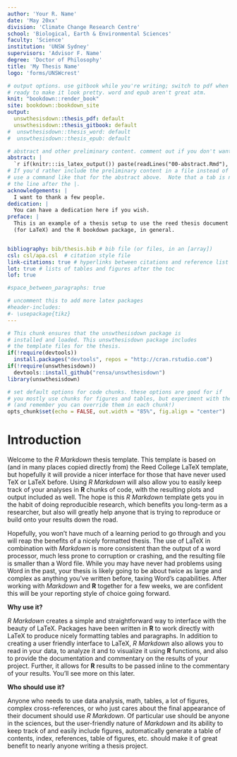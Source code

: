 ```yaml
---
author: 'Your R. Name'
date: 'May 20xx'
division: 'Climate Change Research Centre'
school: 'Biological, Earth & Environmental Sciences'
faculty: 'Science'
institution: 'UNSW Sydney'
supervisors: 'Advisor F. Name'
degree: 'Doctor of Philosophy'
title: 'My Thesis Name'
logo: 'forms/UNSWcrest'

# output options. use gitbook while you're writing; switch to pdf when you're
# ready to make it look pretty. word and epub aren't great atm.
knit: "bookdown::render_book"
site: bookdown::bookdown_site
output: 
  unswthesisdown::thesis_pdf: default
  unswthesisdown::thesis_gitbook: default
#  unswthesisdown::thesis_word: default
#  unswthesisdown::thesis_epub: default

# abstract and other preliminary content. comment out if you don't want it!
abstract: |
  `r if(knitr:::is_latex_output()) paste(readLines("00-abstract.Rmd"), collapse = '\n  ')`
# If you'd rather include the preliminary content in a file instead of here,
# use a command like that for the abstract above.  Note that a tab is needed on
# the line after the |.
acknowledgements: |
  I want to thank a few people.
dedication: |
  You can have a dedication here if you wish. 
preface: |
  This is an example of a thesis setup to use the reed thesis document class
  (for LaTeX) and the R bookdown package, in general.


bibliography: bib/thesis.bib # bib file (or files, in an [array])
csl: csl/apa.csl  # citation style file
link-citations: true # hyperlinks between citations and reference list
lot: true # lists of tables and figures after the toc
lof: true

#space_between_paragraphs: true

# uncomment this to add more latex packages
#header-includes:
#- \usepackage{tikz}
---
```


<!--
Above is the YAML (YAML Ain't Markup Language) header that includes a lot of metadata used to produce the document.  Be careful with spacing in this header!

If you'd like to include a comment that won't be produced in your resulting file enclose it in a block like this.

If you receive a duplicate label error after knitting, make sure to delete the index.Rmd file and then knit again
-->

```r
# This chunk ensures that the unswthesisdown package is
# installed and loaded. This unswthesisdown package includes
# the template files for the thesis.
if(!require(devtools))
  install.packages("devtools", repos = "http://cran.rstudio.com")
if(!require(unswthesisdown))
  devtools::install_github("rensa/unswthesisdown")
library(unswthesisdown)

# set default options for code chunks. these options are good for if
# you mostly use chunks for figures and tables, but experiment with them
# (and remember you can override them in each chunk!)
opts_chunk$set(echo = FALSE, out.width = "85%", fig.align = "center")
```

<!-- You'll need to include the order that you'd like Rmd files to appear in
the _bookdown.yml file for PDF files and also delete the # before rmd_files:
there. You'll want to not include 00(two-hyphens)prelim.Rmd and
00-abstract.Rmd since they are handled in the YAML above differently for the
PDF version. -->

<!-- The {.unnumbered} option here means that the introduction will be "Chapter 0." You can also use {-} for no numbers
on chapters. -->

# Introduction {.unnumbered}

Welcome to the _R Markdown_ thesis template. This template is based on (and in many places copied directly from) the Reed College LaTeX template, but hopefully it will provide a nicer interface for those that have never used TeX or LaTeX before.  Using _R Markdown_ will also allow you to easily keep track of your analyses in **R** chunks of code, with the resulting plots and output included as well.  The hope is this _R Markdown_ template gets you in the habit of doing reproducible research, which benefits you long-term as a researcher, but also will greatly help anyone that is trying to reproduce or build onto your results down the road.

Hopefully, you won't have much of a learning period to go through and you will reap the benefits of a nicely formatted thesis.  The use of LaTeX in combination with _Markdown_ is more consistent than the output of a word processor, much less prone to corruption or crashing, and the resulting file is smaller than a Word file. While you may have never had problems using Word in the past, your thesis is likely going to be about twice as large and complex as anything you've written before, taxing Word's capabilities.  After working with _Markdown_ and **R** together for a few weeks, we are confident this will be your reporting style of choice going forward.

<!-- 
If you're still on the fence about using _R Markdown_, check out the resource for newbies available at <https://ismayc.github.io/rbasics-book/> or email us at <data@reed.edu>. 
-->

**Why use it?**

_R Markdown_ creates a simple and straightforward way to interface with the beauty of LaTeX.  Packages have been written in **R** to work directly with LaTeX to produce nicely formatting tables and paragraphs. In addition to creating a user friendly interface to LaTeX, _R Markdown_ also allows you to read in your data, to analyze it and to visualize it using **R** functions, and also to provide the documentation and commentary on the results of your project.  Further, it allows for **R** results to be passed inline to the commentary of your results.  You'll see more on this later.  

<!-- 
Having your code and commentary all together in one place has a plethora of benefits!
-->

**Who should use it?**

Anyone who needs to use data analysis, math, tables, a lot of figures, complex cross-references, or who just cares about the final appearance of their document should use _R Markdown_. Of particular use should be anyone in the sciences, but the user-friendly nature of _Markdown_ and its ability to keep track of and easily include figures, automatically generate a table of contents, index, references, table of figures, etc. should make it of great benefit to nearly anyone writing a thesis project.
